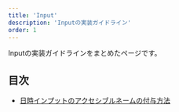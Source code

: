 ```yaml
---
title: 'Input'
description: 'Inputの実装ガイドライン'
order: 1
---
```


Inputの実装ガイドラインをまとめたページです。

## 目次
- [日時インプットのアクセシブルネームの付与方法](/accessibility/implementation-guidelines/input/datetime-input-accessible-name/)

